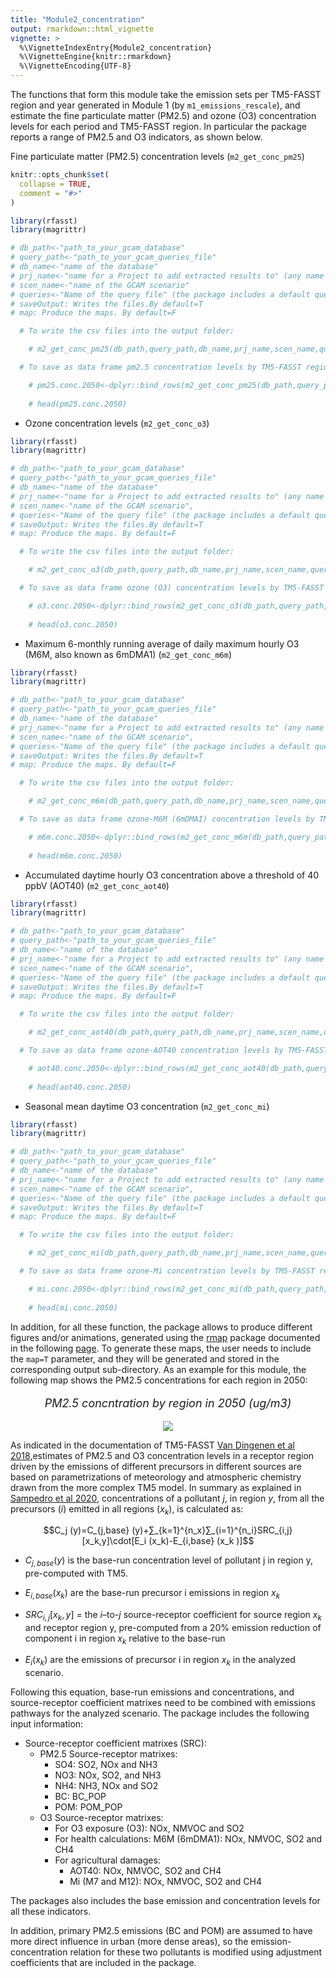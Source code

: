 ```yaml
---
title: "Module2_concentration"
output: rmarkdown::html_vignette
vignette: >
  %\VignetteIndexEntry{Module2_concentration}
  %\VignetteEngine{knitr::rmarkdown}
  %\VignetteEncoding{UTF-8}
---
```

The functions that form this module take the emission sets per TM5-FASST region and year generated in Module 1 (by `m1_emissions_rescale`), and estimate the fine particulate matter (PM2.5) and ozone (O3) concentration levels for each period and TM5-FASST region. In particular the package reports a range of PM2.5 and O3 indicators, as shown below.

Fine particulate matter (PM2.5) concentration levels (`m2_get_conc_pm25`)

```r
knitr::opts_chunk$set(
  collapse = TRUE,
  comment = "#>"
)
```

```r
library(rfasst)
library(magrittr)

# db_path<-"path_to_your_gcam_database"
# query_path<-"path_to_your_gcam_queries_file"
# db_name<-"name of the database"
# prj_name<-"name for a Project to add extracted results to" (any name should work, avoid spaces just in case) 
# scen_name<-"name of the GCAM scenario"
# queries<-"Name of the query file" (the package includes a default query file that includes all the queries required in every function in the packae, "queries_rfasst.xml")
# saveOutput: Writes the files.By default=T
# map: Produce the maps. By default=F

  # To write the csv files into the output folder:

    # m2_get_conc_pm25(db_path,query_path,db_name,prj_name,scen_name,queries,saveOutput=T,map=F) 

  # To save as data frame pm2.5 concentration levels by TM5-FASST region in year 2050:

    # pm25.conc.2050<-dplyr::bind_rows(m2_get_conc_pm25(db_path,query_path,db_name,prj_name,scen_name,queries,saveOutput=F)) %>% dplyr::filter(year==2050) 
                         
    # head(pm25.conc.2050)

```

* Ozone concentration levels (`m2_get_conc_o3`)

```r
library(rfasst)
library(magrittr)

# db_path<-"path_to_your_gcam_database"
# query_path<-"path_to_your_gcam_queries_file"
# db_name<-"name of the database"
# prj_name<-"name for a Project to add extracted results to" (any name should work, avoid spaces just in case) 
# scen_name<-"name of the GCAM scenario",
# queries<-"Name of the query file" (the package includes a default query file that includes all the queries required in every function in the packae, "queries_rfasst.xml")
# saveOutput: Writes the files.By default=T
# map: Produce the maps. By default=F

  # To write the csv files into the output folder:

    # m2_get_conc_o3(db_path,query_path,db_name,prj_name,scen_name,queries,saveOutput=T,map=F) 

  # To save as data frame ozone (O3) concentration levels by TM5-FASST region in year 2050:

    # o3.conc.2050<-dplyr::bind_rows(m2_get_conc_o3(db_path,query_path,db_name,prj_name,scen_name,queries,saveOutput=F)) %>% dplyr::filter(year==2050) 
                         
    # head(o3.conc.2050)

```

* Maximum 6-monthly running average of daily maximum hourly O3 (M6M, also known as 6mDMA1) (`m2_get_conc_m6m`)

```r
library(rfasst)
library(magrittr)

# db_path<-"path_to_your_gcam_database"
# query_path<-"path_to_your_gcam_queries_file"
# db_name<-"name of the database"
# prj_name<-"name for a Project to add extracted results to" (any name should work, avoid spaces just in case) 
# scen_name<-"name of the GCAM scenario",
# queries<-"Name of the query file" (the package includes a default query file that includes all the queries required in every function in the packae, "queries_rfasst.xml")
# saveOutput: Writes the files.By default=T
# map: Produce the maps. By default=F

  # To write the csv files into the output folder:

    # m2_get_conc_m6m(db_path,query_path,db_name,prj_name,scen_name,queries,saveOutput=T,map=F) 

  # To save as data frame ozone-M6M (6mDMAI) concentration levels by TM5-FASST region in year 2050:

    # m6m.conc.2050<-dplyr::bind_rows(m2_get_conc_m6m(db_path,query_path,db_name,prj_name,scen_name,queries,saveOutput=F)) %>% dplyr::filter(year==2050) 
                         
    # head(m6m.conc.2050)

```

* Accumulated daytime hourly O3 concentration above a threshold of 40 ppbV (AOT40) (`m2_get_conc_aot40`)

```r
library(rfasst)
library(magrittr)

# db_path<-"path_to_your_gcam_database"
# query_path<-"path_to_your_gcam_queries_file"
# db_name<-"name of the database"
# prj_name<-"name for a Project to add extracted results to" (any name should work, avoid spaces just in case) 
# scen_name<-"name of the GCAM scenario",
# queries<-"Name of the query file" (the package includes a default query file that includes all the queries required in every function in the packae, "queries_rfasst.xml")
# saveOutput: Writes the files.By default=T
# map: Produce the maps. By default=F

  # To write the csv files into the output folder:

    # m2_get_conc_aot40(db_path,query_path,db_name,prj_name,scen_name,queries,saveOutput=T,map=F) 

  # To save as data frame ozone-AOT40 concentration levels by TM5-FASST region in year 2050:

    # aot40.conc.2050<-dplyr::bind_rows(m2_get_conc_aot40(db_path,query_path,db_name,prj_name,scen_name,queries,saveOutput=F)) %>% dplyr::filter(year==2050) 
                         
    # head(aot40.conc.2050)

```

* Seasonal mean daytime O3 concentration (`m2_get_conc_mi`)

```r
library(rfasst)
library(magrittr)

# db_path<-"path_to_your_gcam_database"
# query_path<-"path_to_your_gcam_queries_file"
# db_name<-"name of the database"
# prj_name<-"name for a Project to add extracted results to" (any name should work, avoid spaces just in case) 
# scen_name<-"name of the GCAM scenario",
# queries<-"Name of the query file" (the package includes a default query file that includes all the queries required in every function in the packae, "queries_rfasst.xml")
# saveOutput: Writes the files.By default=T
# map: Produce the maps. By default=F

  # To write the csv files into the output folder:

    # m2_get_conc_mi(db_path,query_path,db_name,prj_name,scen_name,queries,saveOutput=T,map=F) 

  # To save as data frame ozone-Mi concentration levels by TM5-FASST region in year 2050:

    # mi.conc.2050<-dplyr::bind_rows(m2_get_conc_mi(db_path,query_path,db_name,prj_name,scen_name,queries,saveOutput=F)) %>% dplyr::filter(year==2050) 
                         
    # head(mi.conc.2050)

```

In addition, for all these function, the package allows to produce different figures and/or animations, generated using the [rmap](https://github.com/JGCRI/rmap) package documented in the following [page](jgcri.github.io/rmap/). To generate these maps, the user needs to include the `map=T` parameter, and they will be generated and stored in the corresponding output sub-directory. As an example for this module, the following map shows the PM2.5 concentrations for each region in 2050:
<!-------------------------->
<!-------------------------->
<p align="center" style="font-size:18px;"> *PM2.5 concntration by region in 2050 (ug/m3)* </p>
<p align="center"> <img src="vignetteFigs/PM2.5_concentration_2050.PNG"></p>
<!-------------------------->
<!-------------------------->

As indicated in the documentation of TM5-FASST [Van Dingenen et al 2018](https://acp.copernicus.org/articles/18/16173/2018/acp-18-16173-2018-discussion.html),estimates of PM2.5 and O3 concentration levels in a receptor region driven by the emissions of different precursors in different sources are based on parametrizations of meteorology and atmospheric chemistry drawn from the more complex TM5 model. In summary as explained in [Sampedro et al 2020](https://www.sciencedirect.com/science/article/pii/S1352231020302739), concentrations of a pollutant $j$, in region $y$, from all the precursors ($i$) emitted in all regions ($x_k$), is calculated as: 

$$C_j (y)=C_{j,base} (y)+∑_{k=1}^{n_x}∑_{i=1}^{n_i}SRC_{i,j} [x_k,y]\cdot[E_i (x_k)-E_{i,base} (x_k )]$$	

 * $C_{j,base} (y)$  is the base-run concentration level of pollutant j in region y, pre-computed with TM5.
 
 * $E_{i,base} (x_k)$ are the base-run precursor i emissions in region $x_k$ 
 
 * $SRC_{i,j} [x_k,y]$ = the $i$–to-$j$ source-receptor coefficient for source region $x_k$ and receptor region y, pre-computed from a 20% emission reduction of component i  in region $x_k$ relative to the base-run
 
 * $E_i (x_k)$ are the emissions of precursor i in region $x_k$ in the analyzed scenario.
 
Following this equation, base-run emissions and concentrations, and source-receptor coefficient matrixes need to be combined with emissions pathways for the analyzed scenario. The package includes the following input information:

* Source-receptor coefficient matrixes (SRC):
  + PM2.5 Source-receptor matrixes:
    - SO4: SO2, NOx and NH3
    - NO3: NOx, SO2, and NH3
    - NH4: NH3, NOx and SO2
    - BC: BC_POP
    - POM: POM_POP
    
  + O3 Source-receptor matrixes:
    - For O3 exposure (O3): NOx, NMVOC and SO2
    - For health calculations: M6M (6mDMA1): NOx, NMVOC, SO2 and CH4
    - For agricultural damages:
      + AOT40: NOx, NMVOC, SO2 and CH4
      + Mi (M7 and M12): NOx, NMVOC, SO2 and CH4

The packages also includes the base emission and concentration levels for all these indicators.

In addition, primary PM2.5 emissions (BC and POM) are assumed to have more direct influence in urban (more dense areas), so the emission-concentration relation for these two pollutants is modified using adjustment coefficients that are included in the package.



